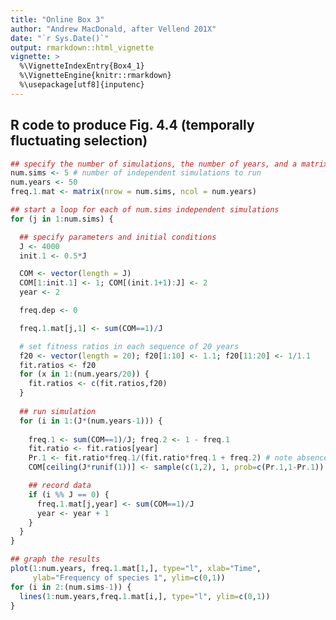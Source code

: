 ```yaml
---
title: "Online Box 3"
author: "Andrew MacDonald, after Vellend 201X"
date: "`r Sys.Date()`"
output: rmarkdown::html_vignette
vignette: >
  %\VignetteIndexEntry{Box4_1}
  %\VignetteEngine{knitr::rmarkdown}
  %\usepackage[utf8]{inputenc}
---
```


## R code to produce Fig. 4.4 (temporally fluctuating selection)


```r
## specify the number of simulations, the number of years, and a matrix for output
num.sims <- 5 # number of independent simulations to run
num.years <- 50
freq.1.mat <- matrix(nrow = num.sims, ncol = num.years)

## start a loop for each of num.sims independent simulations
for (j in 1:num.sims) {

  ## specify parameters and initial conditions
  J <- 4000
  init.1 <- 0.5*J

  COM <- vector(length = J)
  COM[1:init.1] <- 1; COM[(init.1+1):J] <- 2 
  year <- 2

  freq.dep <- 0

  freq.1.mat[j,1] <- sum(COM==1)/J 

  # set fitness ratios in each sequence of 20 years
  f20 <- vector(length = 20); f20[1:10] <- 1.1; f20[11:20] <- 1/1.1
  fit.ratios <- f20
  for (x in 1:(num.years/20)) {
    fit.ratios <- c(fit.ratios,f20)
  }
 
  ## run simulation
  for (i in 1:(J*(num.years-1))) {
    
    freq.1 <- sum(COM==1)/J; freq.2 <- 1 - freq.1
    fit.ratio <- fit.ratios[year]
    Pr.1 <- fit.ratio*freq.1/(fit.ratio*freq.1 + freq.2) # note absence of freq.dep parameter
    COM[ceiling(J*runif(1))] <- sample(c(1,2), 1, prob=c(Pr.1,1-Pr.1))

    ## record data     
    if (i %% J == 0) {
      freq.1.mat[j,year] <- sum(COM==1)/J
      year <- year + 1
    }
  }
}

## graph the results
plot(1:num.years, freq.1.mat[1,], type="l", xlab="Time", 
     ylab="Frequency of species 1", ylim=c(0,1))
for (i in 2:(num.sims-1)) {
  lines(1:num.years,freq.1.mat[i,], type="l", ylim=c(0,1))
}

```